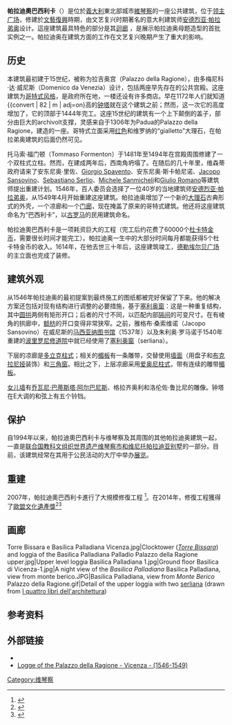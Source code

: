 {{Multiple issues|
{{Expand language|1=en|time=2021-12-31T14:17:32+00:00}}
{{Expert needed|subject=建筑|time=2021-12-31T14:17:32+00:00}}
}}
{{世界文化遺產概要表
| site_img = Basilica Palladiana (Vicenza) - facade on Piazza dei signori.jpg
| site_img_capt = 帕拉迪奥巴西利卡
| site_img_width = 275px
| zh_name = [[维琴察|维琴察城]]和威尼托的[[安德烈亚·帕拉弟奥|帕拉第奥式别墅]]
| en_name = City of Vicenza and the Palladian Villas of the Veneto
| fr_name = Ville de Vicence et les villas de Palladio en Vénétie
| country = {{ITA}}
| criterion_c = (i), (ii)
| rg_year = 1994年
| ex_rg_year = 1996年
| remarks = 
| ID=712
| org_url = http://whc.unesco.org/en/list/712
| map_img = 
| map_img_width = 
| locator_x = 
| locator_y = 
}}
'''帕拉迪奧巴西利卡'''（{{lang-it|Basilica Palladiana}}）是位於[[義大利|義大利]]東北部城市[[維琴察|維琴察]]的一座公共建筑，位于[[领主广场_(维琴察)|领主广场]]，修建於[[文藝復興|文藝復興]]時期，由文艺复兴时期著名的意大利建筑师[[安德烈亚·帕拉弟奥|安德烈亚·帕拉弟奥]]设计。這座建筑最具特色的部分是其[[迴廊|迴廊]]
，是展示帕拉迪奥母题造型的首批实例之一。帕拉迪奥在建筑方面的工作在文艺复兴晚期产生了重大的影响。

== 历史 ==
本建筑最初建于15世纪，被称为拉吉奥宫（Palazzo della Ragione），由多梅尼科·达·威尼斯（Domenico da Venezia）设计，包括两座早先存在的公共宫殿。这座建筑为[[哥特式建筑|哥特式风格]]<nowiki>，是政府所在地，一楼还设有许多商店。早在1172年人们就知道{{convert | 82 | m | adj=on}高的</nowiki>[[钟塔|钟塔]]就在这个建筑之前；然而，这一次它的高度增加了，它的顶部于1444年完工。这座15世纪的建筑有一个上下颠倒的盖子，部分由巨大的archivolt支撑，灵感来自于1306年为Padua的Palazzo della Ragione，建造的一座。哥特式立面采用[[红色维罗纳大理石|红色]]和维罗纳的“gialletto”大理石，在帕拉弟奥建筑的后面仍然可见。

托马索·福门顿（Tommaso Formenton）于1481年至1494年在宫殿周围修建了一个双柱式立柱。然而，在建成两年后，西南角坍塌了。在随后的几十年里，维森蒂政府请来了安东尼奥·里佐、[[Giorgio_Spavento|Giorgio Spavento]]、安东尼奥·斯卡帕尼诺、[[Jacopo_Sansovino|Jacopo Sansovino]]、[[Sebastiano_Serlio|Sebastiano Serlio]]、[[Michele_Sanmicheli|Michele Sanmicheli]]和[[Giulio_Romano|Giulio Romano]]等建筑师提出重建计划。1546年，百人委员会选择了一位40岁的当地建筑师[[Andrea_Palladio|安德烈亚·帕拉弟奥]]，从1549年4月开始重建这座建筑。帕拉迪奥增加了一个新的[[大理石|大理石]]古典形式的外壳，一个凉廊和一个[[门廊|门廊]]，现在掩盖了原来的哥特式建筑。他还将这座建筑命名为“巴西利卡”，以[[古罗马|古罗马]]的民用建筑命名。

帕拉迪奧巴西利卡是一项耗资巨大的工程（完工后约花费了60000个[[杜卡特金幣|杜卡特金币]]，需要很长时间才能完工）。帕拉迪奥一生中的大部分时间每月都能获得5个杜卡特金币的收入。1614年，在他去世三十年后，这座建筑竣工，[[德勒埃尔贝广场|德勒埃尔贝广场]]的主立面也完成了装修。

== 建筑外观 ==
从1546年帕拉迪奥的最初提案到最终施工的图纸都被完好保留了下来。他的解决方案还包括对现有结构进行调整的必要措施，基于[[塞利奥窗|塞利奥窗]]：这是一种重复结构，其中[[圆拱|圆拱]]两侧有矩形开口；后者的尺寸不同，以匹配内部[[隔间（建筑）|隔间]]的可变尺寸。在有棱角的拱廊中，[[额枋|额枋]]的开口变得非常狭窄。之前，雅格布·桑索维诺（Jacopo Sansovino）在威尼斯的[[马西亚纳图书馆|马西亚纳图书馆]]（1537年）以及朱利奥·罗马诺于1540年重建的[[波里罗尼修道院|波里罗尼修道院]]中就已经使用了[[塞利奥窗|塞利奥窗]]（serliana）。

下层的凉廊是[[多立克柱式|多立克柱式]]；相关的[[楣板|楣板]]有一条雕带，交替使用[[墙面（建筑）|墙面]]（用盘子和[[布克拉尼姆|布克拉尼娅]]装饰）和[[三角窗|三角窗]]。相比之下，上层凉廊采用[[爱奥尼柱式|爱奥尼柱式]]，带有连续的雕带[[楣板|楣板]]。

[[女儿墙|女儿墙]]有[[乔瓦尼·巴蒂斯塔·阿尔巴尼斯|乔瓦尼·巴蒂斯塔·阿尔巴尼斯]]、格拉齐奥利和洛伦佐·鲁比尼的雕像。钟塔在E大调的和弦上有五个铃铛。

== 保护 ==
自1994年以来，帕拉迪奧巴西利卡与维琴察及其周围的其他帕拉迪奥建筑一起，一直是[[联合国教科文组织|联合国教科文组织]][[世界遗产|世界遗产]][[维琴察市和维尼托帕拉迪亚别墅|维琴察市和维尼托帕拉迪亚别墅]]的一部分。目前，该建筑经常在其用于公民活动的大厅中举办[[展览|展览]]。

== 重建 ==
2007年，帕拉迪奧巴西利卡進行了大規模修復工程 <ref>{{cite web|title=Basilica Palladiana in Vicenza|url=http://www.frommers.com/slideshow/index.cfm?group=283&p=7|accessdate=10 April 2012|archive-url=https://web.archive.org/web/20110327033159/http://www.frommers.com/slideshow/index.cfm?group=283&p=7|archive-date=27 March 2011|url-status=dead}}</ref>。在2014年，修復工程獲得了[[歐盟文化遺產獎|歐盟文化遺產獎]]<ref>{{cite web|title=Basilica Palladiana on the Europa Nostra website|url=http://www.europanostra.org/awards/128/|access-date=2014-11-21|archive-date=2017-02-27|archive-url=https://web.archive.org/web/20170227120204/http://www.europanostra.org/awards/128/}}</ref><ref>{{cite web|title=Winners of 2014 EU Prize for Cultural Heritage / Europa Nostra Awards announced|url=http://europa.eu/rapid/press-release_IP-14-283_fr.htm/|archiveurl=https://web.archive.org/web/20140531104845/http://europa.eu/rapid/press-release_IP-14-283_fr.htm|archivedate=2014-05-31|url-status=dead}}</ref>

== 画廊 ==
<gallery mode="packed" heights="150px">
Torre Bissara e Basilica Palladiana Vicenza.jpg|Clocktower (''[[Torre_Bissara|Torre Bissara]]'') and loggia of the Basilica Palladiana
Palladio Palazzo della Ragione upper.jpg|Upper level loggia
Basilica Palladiana 1.jpg|Ground floor
Basilica di Vicenza-1.jpg|A night view of the ''Basilica Palladiana''
Basilica Palladiana, view from monte berico.JPG|Basilica Palladiana, view from ''Monte Berico''
Palazzo della Ragione.gif|Detail of the upper loggia with two [[Palladian_architecture#The_Palladian_window|serliana]] (drawn from [[I_quattro_libri_dell'architettura|I quattro libri dell'architettura]])
</gallery>

== 参考资料 ==
{{Reflist}}{{Commons category|Basilica Palladiana (Vicenza)}}

== 外部链接 ==

* {{commons category-inline|Basilica Palladiana (Vicenza)|Basilica Palladiana}}
* [https://web.archive.org/web/20061003171734/http://www.cisapalladio.org/veneto/scheda.php?sezione=4&architettura=52&lingua=e Logge of the Palazzo della Ragione - Vicenza - (1546-1549)]

{{Landmarks of Veneto}}
{{Landmarks of Veneto}}{{Authority control}}

[[Category:维琴察|Category:维琴察]]